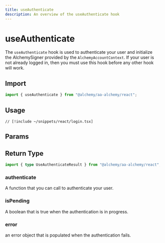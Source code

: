 ```yaml
---
title: useAuthenticate
description: An overview of the useAuthenticate hook
---
```



# useAuthenticate

The `useAuthenticate` hook is used to authenticate your user and initialize the AlchemySigner provided by the `AlchemyAccountContext`. If your user is not already logged in, then you must use this hook before any other hook will work.

## Import

```ts
import { useAuthenticate } from "@alchemy/aa-alchemy/react";
```

## Usage

```tsx [login.tsx]
// [!include ~/snippets/react/login.tsx]
```

## Params


<BaseHookMutationArgs />

## Return Type

```ts
import { type UseAuthenticateResult } from "@alchemy/aa-alchemy/react";
```

### authenticate

A function that you can call to authenticate your user.

### isPending

A boolean that is true when the authentication is in progress.

### error

an error object that is populated when the authentication fails.
